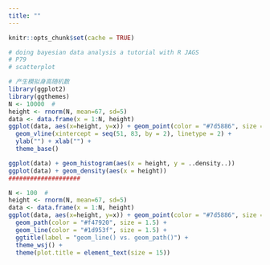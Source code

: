 ```yaml
---
title: ""
---
```


```r
knitr::opts_chunk$set(cache = TRUE)
```

```r
# doing bayesian data analysis a tutorial with R JAGS  
# P79
# scatterplot

# 产生模拟身高随机数
library(ggplot2)
library(ggthemes)
N <- 10000  # 
height <- rnorm(N, mean=67, sd=5)
data <- data.frame(x = 1:N, height)
ggplot(data, aes(x=height, y=x)) + geom_point(color = "#7d5886", size = 2) +
  geom_vline(xintercept = seq(51, 83, by = 2), linetype = 2) +
  ylab("") + xlab("") +
  theme_base()

ggplot(data) + geom_histogram(aes(x = height, y = ..density..))
ggplot(data) + geom_density(aes(x = height))
####################

N <- 100  # 
height <- rnorm(N, mean=67, sd=5)
data <- data.frame(x = 1:N, height)
ggplot(data, aes(x=height, y=x)) + geom_point(color = "#7d5886", size = 2)+
  geom_path(color = "#f47920", size = 1.5) + 
  geom_line(color = "#1d953f", size = 1.5) +
  ggtitle(label = "geom_line() vs. geom_path()") +
  theme_wsj() +
  theme(plot.title = element_text(size = 15))
```
